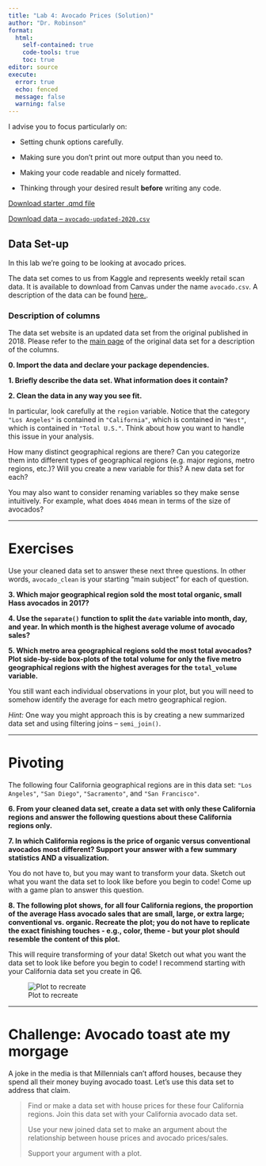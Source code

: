 ```yaml
---
title: "Lab 4: Avocado Prices (Solution)"
author: "Dr. Robinson"
format: 
  html:
    self-contained: true
    code-tools: true
    toc: true
editor: source
execute: 
  error: true
  echo: fenced
  message: false
  warning: false
---
```


::: callout-tip
I advise you to focus particularly on:

-   Setting chunk options carefully.

-   Making sure you don't print out more output than you need to.

-   Making your code readable and nicely formatted.

-   Thinking through your desired result **before** writing any code.
:::

[Download starter .qmd file](lab4-avocado-prices.qmd)

[Download data -- `avocado-updated-2020.csv`](avocado-updated-2020.csv)

## Data Set-up

In this lab we're going to be looking at avocado prices.

The data set comes to us from Kaggle and represents weekly retail scan data. It is available to download from Canvas under the name `avocado.csv`. A description of the data can be found [here.](https://www.kaggle.com/datasets/timmate/avocado-prices-2020).

::: callout-note
### Description of columns
The data set website is an updated data set from the original published in 2018. Please refer to the [main page](https://www.kaggle.com/datasets/neuromusic/avocado-prices) of the original data set for a description of the columns.
:::

**0. Import the data and declare your package dependencies.**

**1. Briefly describe the data set. What information does it contain?**


**2. Clean the data in any way you see fit.**

::: callout-warning
In particular, look carefully at the `region` variable. Notice that the category `"Los Angeles"` is contained in `"California"`, which is contained in `"West"`, which is contained in `"Total U.S."`. Think about how you want to handle this issue in your analysis.

How many distinct geographical regions are there? Can you categorize them into different types of geographical regions (e.g. major regions, metro regions, etc.)? Will you create a new variable for this? A new data set for each?

You may also want to consider renaming variables so they make sense intuitively. For example, what does `4046` mean in terms of the size of avocados?
:::

------------------------------------------------------------------------

# Exercises

::: callout-note
Use your cleaned data set to answer these next three questions. In other words, `avocado_clean` is your starting "main subject" for each of question.
:::

**3. Which major geographical region sold the most total organic, small Hass avocados in 2017?**

**4. Use the `separate()` function to split the `date` variable into month, day, and year. In which month is the highest average volume of avocado sales?**

**5. Which metro area geographical regions sold the most total avocados? Plot side-by-side box-plots of the total volume for only the five metro geographical regions with the highest averages for the `total_volume` variable.**

::: callout-tip
You still want each individual observations in your plot, but you will need to somehow identify the average for each metro geographical region.

*Hint:* One way you might approach this is by creating a new summarized data set and using filtering joins -- `semi_join()`.
:::

------------------------------------------------------------------------

# Pivoting

The following four California geographical regions are in this data set: `"Los Angeles"`, `"San Diego"`, `"Sacramento"`, and `"San Francisco"`. 

**6. From your cleaned data set, create a data set with only these California regions and answer the following questions about these California regions only.**

**7. In which California regions is the price of organic versus conventional avocados most different? Support your answer with a few summary statistics AND a visualization.**

::: callout-tip
You do not have to, but you may want to transform your data. Sketch out what you want the data set to look like before you begin to code! Come up with a game plan to answer this question.
:::


**8. The following plot shows, for all four California regions, the proportion of the average Hass avocado sales that are small, large, or extra large; conventional vs. organic. Recreate the plot; you do not have to replicate the exact finishing touches - e.g., color, theme - but your plot should resemble the content of this plot.**

::: callout-tip
This will require transforming of your data! Sketch out what you want the data set to look like before you begin to code! I recommend starting with your California data set you create in Q6. 
:::

![Plot to recreate](https://github.com/earobinson95/stat331-calpoly/blob/master/lab-assignments/lab4/ca-avocado-size-proportions.png?raw=true)

------------------------------------------------------------------------

# Challenge: Avocado toast ate my morgage

A joke in the media is that Millennials can't afford houses, because they spend all their money buying avocado toast. Let's use this data set to address that claim.

> Find or make a data set with house prices for these four California regions. Join this data set with your California avocado data set. 
>
> Use your new joined data set to make an argument about the relationship between house prices and avocado prices/sales.
>
> Support your argument with a plot.
